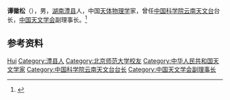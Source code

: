 '''谭徽松'''（{{bd|1941年|}}），男，[[湖南|湖南]][[澧县|澧县]]人，中国[[天体物理学|天体物理学]]家，曾任[[中国科学院云南天文台|中国科学院云南天文台]]台长，[[中国天文学会|中国天文学会]]副理事长。<ref>{{Cite book|title=中华当代文化名人大辞典|author=张品兴, 殷登祥, 陈有进等主编|publisher=中国广播电视出版社|year=1992|isbn=9787504315137|location=北京|pages=}}</ref>

== 参考资料 ==
{{reflist}}

{{中国人物小作品}}
{{Navboxes
| title  = 谭徽松在[[中国天文学会|中国天文学会]]的职务
| list1  =
{{中国天文学会第五届理事会}}
{{中国天文学会第六届理事会}}
{{中国天文学会第八届理事会}}
}}

{{Authority control}}
{{DEFAULTSORT:Tan谭}}
[[Category:谭姓|Hui]]
[[Category:澧县人|Category:澧县人]]
[[Category:北京师范大学校友|Category:北京师范大学校友]]
[[Category:中华人民共和国天文学家|Category:中华人民共和国天文学家]]
[[Category:中国科学院云南天文台台长|Category:中国科学院云南天文台台长]]
[[Category:中国天文学会副理事长|Category:中国天文学会副理事长]]